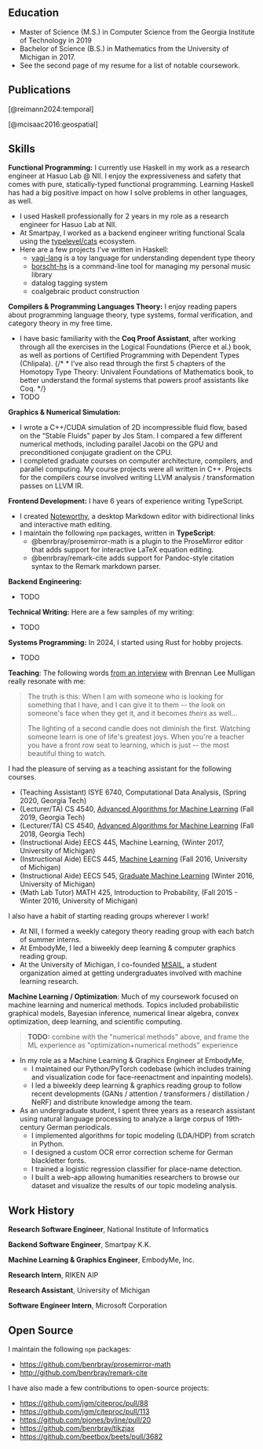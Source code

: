 ## Education

* Master of Science (M.S.) in Computer Science from the Georgia Institute of Technology in 2019
* Bachelor of Science (B.S.) in Mathematics from the University of Michigan in 2017.
* See the second page of my resume for a list of notable coursework.

## Publications

[@reimann2024:temporal]

[@mcisaac2016:geospatial]

## Skills

**Functional Programming:**  I currently use Haskell in my work as a research
engineer at Hasuo Lab @ NII.  I enjoy the expressiveness and safety that
comes with pure, statically-typed functional programming.  Learning Haskell has had a big positive impact on how I solve problems
in other languages, as well.

* I used Haskell professionally for 2 years in my role as a research engineer for Hasuo Lab at NII.
* At Smartpay, I worked as a backend engineer writing functional Scala using the [typelevel/cats](https://typelevel.org/cats/) ecosystem.
* Here are a few projects I've written in Haskell:
  * [yagi-lang]() is a toy language for understanding dependent type theory
  * [borscht-hs]() is a command-line tool for managing my personal music library
  * datalog tagging system
  * coalgebraic product construction

**Compilers & Programming Languages Theory:** I enjoy reading papers about programming language theory, type systems, formal verification, and category theory in my free time.

* I have basic familiarity with the **Coq Proof Assistant**, after working through all the exercises in the Logical
Foundations (Pierce et al.) book, as well as portions of Certified Programming
with Dependent Types (Chlipala).
{/* * I’ve also read through the first 5 chapters of the Homotopy Type Theory:  Univalent Foundations of Mathematics book, to better understand the formal systems that powers proof assistants like Coq. */}
* TODO

**Graphics & Numerical Simulation:**

* I wrote a C++/CUDA simulation of 2D incompressible fluid flow, based on the “Stable Fluids” paper by Jos Stam.  I compared a few different numerical methods, including parallel Jacobi on the GPU and preconditioned conjugate gradient on the CPU.
* I completed graduate courses on computer architecture, compilers, and parallel computing.  My course projects were all written in C++.  Projects for the compilers course involved writing LLVM analysis / transformation passes on LLVM IR.

**Frontend Development:** I have 6 years of experience writing TypeScript.

* I created [Noteworthy](https://github.com/benrbray/noteworthy), a desktop Markdown editor with bidirectional links and interactive math editing.
* I maintain the following `npm` packages, written in **TypeScript**:
  * @benrbray/prosemirror-math is a plugin to the ProseMirror editor that adds support for interactive LaTeX equation editing.
  * @benrbray/remark-cite adds support for Pandoc-style citation syntax to the Remark markdown parser.

**Backend Engineering:**

* TODO


**Technical Writing:** Here are a few samples of my writing:

* TODO

**Systems Programming:** In 2024, I started using Rust for hobby projects.

* TODO

**Teaching**:  The following words [from an interview](https://youtu.be/F572OcpTcKY?t=582) with Brennan Lee Mulligan really resonate with me:

> The truth is this:  When I am with someone who is looking for something that I have,
> and I can give it to them -- the look on someone's face when they get it, and it becomes
> *theirs* as well...  
>
> The lighting of a second candle does not diminish the first.  Watching someone
> learn is one of life's greatest joys.  When you're a teacher you have a front
> row seat to learning, which is just -- the most beautiful thing to watch.

I had the pleasure of serving as a teaching assistant for the following courses. 

* (Teaching Assistant) ISYE 6740, Computational Data Analysis, (Spring 2020, Georgia Tech)
* (Lecturer/TA) CS 4540, [Advanced Algorithms for Machine Learning](https://cs4540-f19.github.io/) (Fall 2019, Georgia Tech)
* (Lecturer/TA) CS 4540, [Advanced Algorithms for Machine Learning](https://cs4540-f18.github.io/) (Fall 2018, Georgia Tech)
* (Instructional Aide) EECS 445, Machine Learning, (Winter 2017, University of Michigan)
* (Instructional Aide) EECS 445, [Machine Learning](https://eecs445-f16.github.io/) (Fall 2016, University of Michigan)
* (Instructional Aide) EECS 545, [Graduate Machine Learning](https://github.com/thejakeyboy/umich-eecs545-lectures) (Winter 2016, University of Michigan)
* (Math Lab Tutor) MATH 425, Introduction to Probability, (Fall 2015 - Winter 2016, University of Michigan)

I also have a habit of starting reading groups wherever I work!

* At NII, I formed a weekly category theory reading group with each batch of summer interns.
* At EmbodyMe, I led a biweekly deep learning & computer graphics reading group.
* At the University of Michigan, I co-founded [MSAIL](https://msail.github.io/), a student organization aimed at getting undergraduates involved with machine learning research.

**Machine Learning / Optimization**:  Much of my coursework focused on machine learning and numerical methods.  Topics included probabilistic graphical models, Bayesian inference, numerical linear algebra, convex optimization, deep learning, and scientific computing.

> **TODO:** combine with the "numerical methods" above, and frame the ML experience as "optimization+numerical methods" experience

* In my role as a Machine Learning & Graphics Engineer at EmbodyMe, 
  - I maintained our Python/PyTorch codebase (which includes training and visualization code for face-reenactment and inpainting models).
  - I led a biweekly deep learning & graphics reading group to follow recent developments (GANs / attention / transformers / distillation / NeRF) and distribute knowledge among the team.
* As an undergraduate student, I spent three years as a research assistant using natural language processing to analyze a large corpus of 19th-century German periodicals.
  -  I implemented algorithms for topic modeling (LDA/HDP) from scratch in Python.
  - I designed a custom OCR error correction scheme for German blackletter fonts.
  - I trained a logistic regression classifier for place-name detection.
  - I built a web-app allowing humanities researchers to browse our dataset and visualize the results of our topic modeling analysis.

## Work History

**Research Software Engineer**, National Institute of Informatics

**Backend Software Engineer**, Smartpay K.K.

**Machine Learning & Graphics Engineer**, EmbodyMe, Inc.

**Research Intern**, RIKEN AIP

**Research Assistant**, University of Michigan

**Software Engineer Intern**, Microsoft Corporation

## Open Source

I maintain the following `npm` packages:

* https://github.com/benrbray/prosemirror-math
* http://github.com/benrbray/remark-cite

I have also made a few contributions to open-source projects:

* https://github.com/jgm/citeproc/pull/88
* https://github.com/jgm/citeproc/pull/113
* https://github.com/pjones/byline/pull/20
* https://github.com/benrbray/tikzjax
* https://github.com/beetbox/beets/pull/3682
